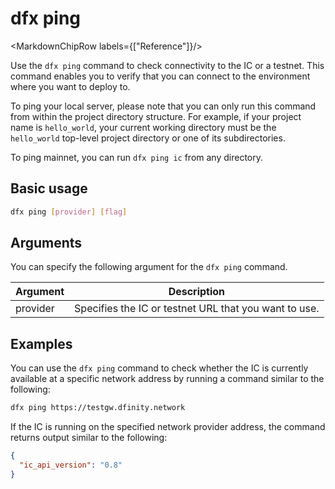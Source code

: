 
# dfx ping

<MarkdownChipRow labels={["Reference"]}/>

Use the `dfx ping` command to check connectivity to the IC or a testnet. This command enables you to verify that you can connect to the environment where you want to deploy to.

To ping your local server, please note that you can only run this command from within the project directory structure. For example, if your project name is `hello_world`, your current working directory must be the `hello_world` top-level project directory or one of its subdirectories.

To ping mainnet, you can run `dfx ping ic` from any directory.

## Basic usage

``` bash
dfx ping [provider] [flag]
```

## Arguments

You can specify the following argument for the `dfx ping` command.

| Argument | Description                                                   |
|----------|---------------------------------------------------------------|
| provider | Specifies the IC or testnet URL that you want to use. |

## Examples

You can use the `dfx ping` command to check whether the IC is currently available at a specific network address by running a command similar to the following:

``` bash
dfx ping https://testgw.dfinity.network
```

If the IC is running on the specified network provider address, the command returns output similar to the following:

```json
{
  "ic_api_version": "0.8"
}
```